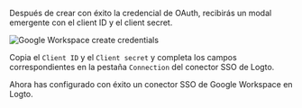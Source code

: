 
Después de crear con éxito la credencial de OAuth, recibirás un modal emergente con el client ID y el client secret.

<img src={googleWorkspaceCreateCredentialsImage} alt="Google Workspace create credentials" />

Copia el `Client ID` y el `Client secret` y completa los campos correspondientes en la pestaña `Connection` del conector SSO de Logto.

Ahora has configurado con éxito un conector SSO de Google Workspace en Logto.
